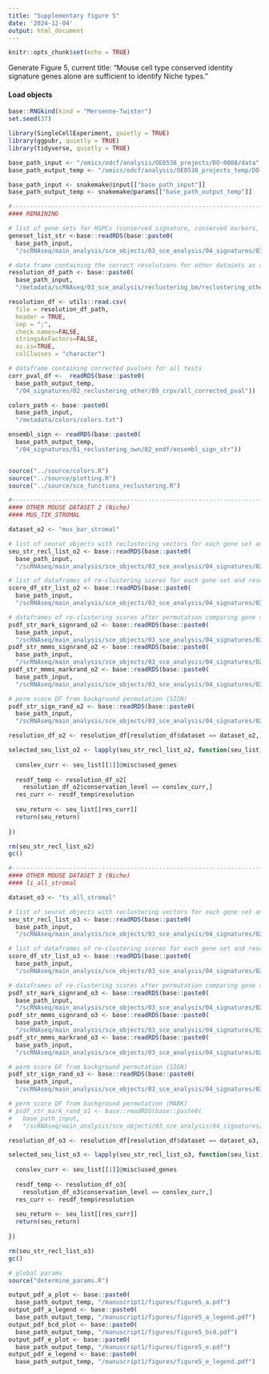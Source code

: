 ```yaml
---
title: "Supplementary figure 5"
date: '2024-12-04'
output: html_document
---
```


```r
knitr::opts_chunk$set(echo = TRUE)
```

Generate Figure 5, current title:
"Mouse cell type conserved identity signature genes alone are sufficient to identify Niche types."

#### Load objects

```r
base::RNGkind(kind = "Mersenne-Twister")
set.seed(37)
```

```r
library(SingleCellExperiment, quietly = TRUE)
library(ggpubr, quietly = TRUE)
library(tidyverse, quietly = TRUE)
```

```r
base_path_input <- "/omics/odcf/analysis/OE0538_projects/DO-0008/data"
base_path_output_temp <- "/omics/odcf/analysis/OE0538_projects_temp/DO-0008/data_temp"
```

```r
base_path_input <- snakemake@input[["base_path_input"]]
base_path_output_temp <- snakemake@params[["base_path_output_temp"]]
```

```r
#-------------------------------------------------------------------------------
#### REMAINING

# list of gene sets for HSPCs (conserved signature, conserved markers, etc.)
geneset_list_str <-base::readRDS(base::paste0(
  base_path_input,
  "/scRNAseq/main_analysis/sce_objects/03_sce_analysis/04_signatures/01_reclustering_own/01_gens/geneset_list_str"))

# data frame containing the correct resolutions for other datasets as visually determined
resolution_df_path <- base::paste0(
  base_path_input,
  "/metadata/scRNAseq/03_sce_analysis/reclustering_bm/reclustering_other_resolution.txt")

resolution_df <- utils::read.csv(
  file = resolution_df_path, 
  header = TRUE, 
  sep = ";", 
  check.names=FALSE, 
  stringsAsFactors=FALSE, 
  as.is=TRUE, 
  colClasses = "character")

# dataframe containing corrected pvalues for all tests
corr_pval_df <-  readRDS(base::paste0(
  base_path_output_temp,
  "/04_signatures/02_reclustering_other/09_crpv/all_corrected_pval"))

colors_path <- base::paste0(
  base_path_input,
  "/metadata/colors/colors.txt")

ensembl_sign <- readRDS(base::paste0(
  base_path_output_temp,
  "/04_signatures/01_reclustering_own/02_endf/ensembl_sign_str"))


source("../source/colors.R")
source("../source/plotting.R")
source("../source/sce_functions_reclustering.R")
```

```r
#-------------------------------------------------------------------------------
#### OTHER MOUSE DATASET 2 (Niche)
#### MUS_TIK_STROMAL

dataset_o2 <- "mus_bar_stromal"

# list of seurat objects with reclustering vectors for each gene set and resolution
seu_str_recl_list_o2 <- base::readRDS(base::paste0(
  base_path_input,
  "/scRNAseq/main_analysis/sce_objects/03_sce_analysis/04_signatures/02_reclustering_other/03_recl/reclustered_mus_bar_stromal_list"))

# list of dataframes of re-clustering scores for each gene set and resolution
score_df_str_list_o2 <- base::readRDS(base::paste0(
  base_path_input,
  "/scRNAseq/main_analysis/sce_objects/03_sce_analysis/04_signatures/02_reclustering_other/04_rcls/score_df_mus_bar_stromal_list"))

# dataframes of re-clustering scores after permutation comparing gene sets
psdf_str_mark_signrand_o2 <- base::readRDS(base::paste0(
  base_path_input,
  "/scRNAseq/main_analysis/sce_objects/03_sce_analysis/04_signatures/02_reclustering_other/05_perg/perm_score_df_mark_mus_bar_stromal"))
psdf_str_mmms_signrand_o2 <- base::readRDS(base::paste0(
  base_path_input,
  "/scRNAseq/main_analysis/sce_objects/03_sce_analysis/04_signatures/02_reclustering_other/05_perg/perm_score_df_mmms_mus_bar_stromal"))
psdf_str_mmms_markrand_o2 <- base::readRDS(base::paste0(
  base_path_input,
  "/scRNAseq/main_analysis/sce_objects/03_sce_analysis/04_signatures/02_reclustering_other/05_perg/perm_score_df_mmms_mark_mus_bar_stromal"))

# perm score DF from background permutation (SIGN)
psdf_str_sign_rand_o2 <- base::readRDS(base::paste0(
  base_path_input,
  "/scRNAseq/main_analysis/sce_objects/03_sce_analysis/04_signatures/02_reclustering_other/06_psig/perm_score_df_mus_bar_stromal"))
```

```r

resolution_df_o2 <- resolution_df[resolution_df$dataset == dataset_o2,]

selected_seu_list_o2 <- lapply(seu_str_recl_list_o2, function(seu_list){
  
  conslev_curr <- seu_list[[1]]@misc$used_genes
  
  resdf_temp <- resolution_df_o2[
    resolution_df_o2$conservation_level == conslev_curr,]
  res_curr <- resdf_temp$resolution
  
  seu_return <- seu_list[[res_curr]]
  return(seu_return)
  
})

rm(seu_str_recl_list_o2)
gc()
```

```r
#-------------------------------------------------------------------------------
#### OTHER MOUSE DATASET 3 (Niche)
#### li_all_stromal

dataset_o3 <- "ts_all_stromal"

# list of seurat objects with reclustering vectors for each gene set and resolution
seu_str_recl_list_o3 <- base::readRDS(base::paste0(
  base_path_input,
  "/scRNAseq/main_analysis/sce_objects/03_sce_analysis/04_signatures/02_reclustering_other/03_recl/reclustered_ts_all_stromal_list"))

# list of dataframes of re-clustering scores for each gene set and resolution
score_df_str_list_o3 <- base::readRDS(base::paste0(
  base_path_input,
  "/scRNAseq/main_analysis/sce_objects/03_sce_analysis/04_signatures/02_reclustering_other/04_rcls/score_df_li_all_stromal_list"))

# dataframes of re-clustering scores after permutation comparing gene sets
psdf_str_mark_signrand_o3 <- base::readRDS(base::paste0(
  base_path_input,
  "/scRNAseq/main_analysis/sce_objects/03_sce_analysis/04_signatures/02_reclustering_other/05_perg/perm_score_df_mark_li_all_stromal"))
psdf_str_mmms_signrand_o3 <- base::readRDS(base::paste0(
  base_path_input,
  "/scRNAseq/main_analysis/sce_objects/03_sce_analysis/04_signatures/02_reclustering_other/05_perg/perm_score_df_mmms_li_all_stromal"))
psdf_str_mmms_markrand_o3 <- base::readRDS(base::paste0(
  base_path_input,
  "/scRNAseq/main_analysis/sce_objects/03_sce_analysis/04_signatures/02_reclustering_other/05_perg/perm_score_df_mmms_mark_li_all_stromal"))

# perm score DF from background permutation (SIGN)
psdf_str_sign_rand_o3 <- base::readRDS(base::paste0(
  base_path_input,
  "/scRNAseq/main_analysis/sce_objects/03_sce_analysis/04_signatures/02_reclustering_other/06_psig/perm_score_df_li_all_stromal"))

# perm score DF from background permutation (MARK)
# psdf_str_mark_rand_o1 <- base::readRDS(base::paste0(
#   base_path_input,
#   "/scRNAseq/main_analysis/sce_objects/03_sce_analysis/04_signatures/02_reclustering_other/07_pmrk/perm_score_df_li_all_stromal"))
```

```r

resolution_df_o3 <- resolution_df[resolution_df$dataset == dataset_o3,]

selected_seu_list_o3 <- lapply(seu_str_recl_list_o3, function(seu_list){
  
  conslev_curr <- seu_list[[1]]@misc$used_genes
  
  resdf_temp <- resolution_df_o3[
    resolution_df_o3$conservation_level == conslev_curr,]
  res_curr <- resdf_temp$resolution
  
  seu_return <- seu_list[[res_curr]]
  return(seu_return)
  
})

rm(seu_str_recl_list_o3)
gc()
```

```r
# global params
source("determine_params.R")
```

```r
output_pdf_a_plot <- base::paste0(
  base_path_output_temp, "/manuscript1/figures/figure5_a.pdf")
output_pdf_a_legend <- base::paste0(
  base_path_output_temp, "/manuscript1/figures/figure5_a_legend.pdf")
output_pdf_bcd_plot <- base::paste0(
  base_path_output_temp, "/manuscript1/figures/figure5_bcd.pdf")
output_pdf_e_plot <- base::paste0(
  base_path_output_temp, "/manuscript1/figures/figure5_e.pdf")
output_pdf_e_legend <- base::paste0(
  base_path_output_temp, "/manuscript1/figures/figure5_e_legend.pdf")
```